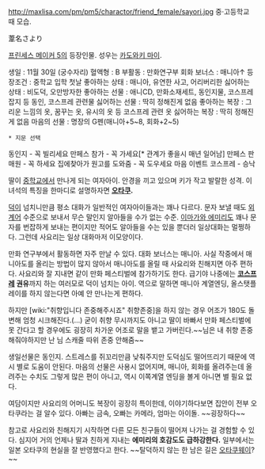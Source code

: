 http://maxlisa.com/pm/pm5/charactor/friend_female/sayori.jpg
중·고등학교 때 모습.

葦名さより

[[프린세스 메이커 5]]의 등장인물. 성우는 [[카도와키 마이]].

생일 : 11월 30일 (궁수자리)
혈액형 : B
부활동 : 만화연구부
회화 보너스 : 매니아↑
등장조건 : 중학교 입학 첫날
좋아하는 상태 : 매니아, 유연한 사고, 어리버리한
싫어하는 상태 : 비도덕, 오만방자한
좋아하는 선물 : 애니CD, 만화소재세트, 동인지물, 코스프레 잡지 등 동인, 코스프레 관련물
싫어하는 선물 : 딱히 정해진게 없음
좋아하는 복장 : 그리운 느낌의 옷, 꿈꾸는 옷, 유시의 옷 등 코스프레 관련 옷
싫어하는 복장 : 딱히 정해진게 없음
마음의 선물 : 명장의 G펜(매니아+5~8, 회화+2~5)

 * 지문 선택
동인지 - 꼭 빌리세요
만페스 참가 - 꼭 가세요[* 관계가 좋을시 매년 일어남]
만페스 판매원 - 꼭 하세요
집에찾아가 원고를 도와줌 - 꼭 도우세요
마음 이벤트 코스프레 - 승낙

딸이 [[중학교]]에서 만나게 되는 여자아이. 안경을 끼고 있으며 키가 작고 발랄한 성격. 이 녀석의 특징을 한마디로 설명하자면 '''[[오타쿠]].'''

[[덕]]이 넘치니만큼 평소 대화가 일반적인 여자아이들과는 꽤나 다르다. 문자 보낼 때도 [[외계어]] 수준으로 보내서 무슨 말인지 알아들을 수가 없는 수준. [[이마가와 에미리]]도 꽤나 문자를 번잡하게 보내는 편이지만 적어도 알아들을 수는 있을 뿐더러 일상대화는 멀쩡하다. 그런데 사요리는 일상 대화마저 이모양이다.

만화 연구부에서 활동하면 자주 만날 수 있다. 대화 보너스는 매니아. 사실 작중에서 매니아도를 올리는 방법이 많지 않아서 매니아도를 올릴 때 사요리와 친해지면 아주 편하다. 사요리와 잘 지내면 같이 만화 페스티벌에 참가하기도 한다. 급기야 나중에는 '''[[코스프레]] 권유'''까지 하는 여러모로 덕이 넘치는 아이. 역으로 말하면 매니아 계열엔딩, 올스탯플레이를 하지 않는다면 아예 안 만나는게 편하다.

하지만 [wiki:"취향입니다 존중해주시죠" 취향존중]을 하지 않는 경우 어조가 180도 돌변해 엄청 시크해진다.(...) 굳이 취향 무시까지도 아니고 딸이 바빠서 만화 페스티벌에 못 간다고 할 경우에도 굉장히 차가운 어조로 말을 뱉고 가버린다.~~님은 내 취향 존중해줘야하지만 난 님 스캐줄 따위 존중 안해줌~~

생일선물은 동인지. 스트레스를 쥐꼬리만큼 낮춰주지만 도덕심도 떨어뜨리기 때문에 역시 별로 도움이 안된다. 마음의 선물은 사용시 없어지며, 매니아, 회화를 올려주는데 올려주는 수치도 그렇게 많은 편이 아니고, 역시 이쪽계열 엔딩을 볼게 아니면 별 필요 없다.

여담이지만 사요리의 어머니도 복장이 굉장히 특이한데, 이야기하다보면 집안이 전부 오타쿠라는 걸 알수 있다. 아빠는 금속, 오빠는 카메라, 엄마는 아이돌. ~~굉장하다~~

참고로 사요리와 친해지기 시작하면 다른 모든 친구들이 떨어져 나가는 걸 경험할 수 있다. 심지어 거의 언제나 딸과 친하게 지내는 '''에미리의 호감도도 급하강한다.''' 일부에서는 일본 오타쿠의 현실을 잘 반영했다고 한다. ~~탈덕하지 않는 한 남은 길은 [[오타쿠웨이]]?~~
